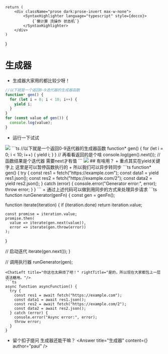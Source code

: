     return (
        <div className="prose dark:prose-invert max-w-none">
            <SyntaxHighlighter language="typescript" style={docco}>
                {`懒计算 流操作 状态机`}
            </SyntaxHighlighter>
        </div>
    )
}


# 生成器
+ 生成器大家用的都比较少呀！
```ts
//以下就是一个返回0-9迭代器的生成器函数
function* gen() {
  for (let i = 0; i < 10; i++) {
    yield i;
  }
}
for (const value of gen()) {
  console.log(value);
}
```
+ 运行一下试试
<Image src="/imgs/gen.png" className='w-full'/>
```ts
//以下就是一个返回0-9迭代器的生成器函数
function* gen() {
  for (let i = 0; i < 10; i++) {
    yield i;
  }
}
// 再看看返回的是个啥
console.log(gen().next()); //函数结果是个迭代器 需要next才有值
```
<Image src="/imgs/gen2.png" className='w-full'/>
## 有啥用？
+ 重点其实在yield关键字上 这里是可以暂停函数执行的
+ 所以我们可以异步转同步
```ts
function* gen() {
  try {
    const res1 =  fetch("https://example.com");
    const data1 = yield res1.json();
    const res2 =  fetch("https://example.com/2");
    const data2 = yield res2.json();
  } catch (error) {
    console.error("Generator error:", error);
    throw error;
  }
}
```
+ 通过上述代码可以做到用同步的方式来处理异步请求
```ts
function runGenerator(genFn) {
  const gen = genFn();
  
  function iterate(iteration) {
    if (iteration.done) return iteration.value;
    
    const promise = iteration.value;
    promise.then(
      value => iterate(gen.next(value)),
      error => iterate(gen.throw(error))
    );
  }
  
  // 启动迭代
  iterate(gen.next());
}

// 调用执行器
runGenerator(gen);
```
<ChatLeft title="你这也太麻烦了吧！" rightTitle="是的，所以现在大家都包上一层语法糖用。"/>
```ts
async function asyncFunction() {
  try {
    const res1 = await fetch("https://example.com");
    const data1 = await res1.json();
    const res2 = await fetch("https://example.com/2");
    const data2 = await res2.json();
  } catch (error) {
    console.error("Async error:", error);
    throw error;
  }
}
```
+ 留个扣子提问 生成器还能干嘛？
<Answer title="生成器" content={<AnsContent/>} author="paul" />
